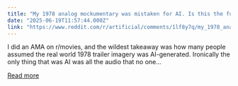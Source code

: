 ```yaml
---
title: "My 1978 analog mockumentary was mistaken for AI. Is this the future of media perception?"
date: "2025-06-19T11:57:44.000Z"
link: "https://www.reddit.com/r/artificial/comments/1lf8y7q/my_1978_analog_mockumentary_was_mistaken_for_ai/"
---
```


I did an AMA on r/movies, and the wildest takeaway was how many people assumed the real world 1978 trailer imagery was AI-generated. Ironically the only thing that was AI was all the audio that no one...

[Read more](https://www.reddit.com/r/artificial/comments/1lf8y7q/my_1978_analog_mockumentary_was_mistaken_for_ai/)
